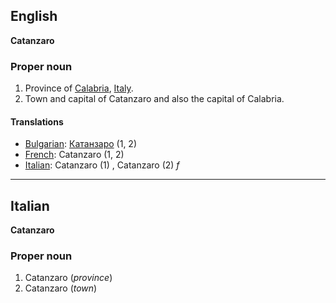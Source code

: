 ==English==
'''Catanzaro'''

===Proper noun===

#Province of [[Calabria]], [[Italy]].
#Town and capital of Catanzaro and also the capital of Calabria.

====Translations====

*[[Bulgarian]]: [[Катанзаро]] (1, 2)
*[[French]]: Catanzaro (1, 2)
*[[Italian]]: Catanzaro (1) '' '', Catanzaro (2) ''f''

----

==Italian==
'''Catanzaro'''

===Proper noun===

#Catanzaro (''province'')
#Catanzaro (''town'')